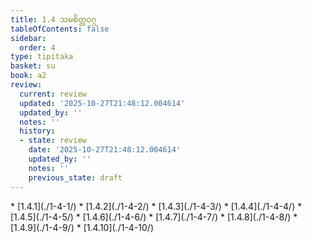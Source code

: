 ```yaml
---
title: 1.4 သမစိတ္တဝဂ္ဂ
tableOfContents: false
sidebar:
  order: 4
type: tipitaka
basket: su
book: a2
review:
  current: review
  updated: '2025-10-27T21:48:12.004614'
  updated_by: ''
  notes: ''
  history:
  - state: review
    date: '2025-10-27T21:48:12.004614'
    updated_by: ''
    notes: ''
    previous_state: draft
---
```



<ReviewStatus review={frontmatter.review} showDetails={true} />

<HypothesisAnnotation frontmatter={frontmatter} />

<DynamicBreadcrumb />



<TableOfContents book="a2" section="1.4">
* [1.4.1](./1-4-1/)
* [1.4.2](./1-4-2/)
* [1.4.3](./1-4-3/)
* [1.4.4](./1-4-4/)
* [1.4.5](./1-4-5/)
* [1.4.6](./1-4-6/)
* [1.4.7](./1-4-7/)
* [1.4.8](./1-4-8/)
* [1.4.9](./1-4-9/)
* [1.4.10](./1-4-10/)
</TableOfContents>